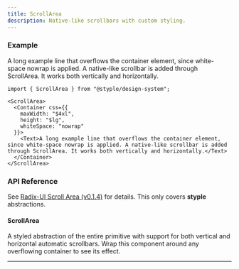 ```yaml
---
title: ScrollArea
description: Native-like scrollbars with custom styling.
---
```


### Example

<Preview>
  <ScrollArea>
    <Container css={{
      maxWidth: "$4xl",
      height: "$lg",
      whiteSpace: "nowrap"
    }}>
      <Text>A long example line that overflows the container element, since white-space nowrap is applied. A native-like scrollbar is added through ScrollArea. It works both vertically and horizontally.</Text>
    </Container>
  </ScrollArea>
</Preview>

```tsx outline=true
import { ScrollArea } from "@styple/design-system";

<ScrollArea>
  <Container css={{
    maxWidth: "$4xl",
    height: "$lg",
    whiteSpace: "nowrap"
  }}>
    <Text>A long example line that overflows the container element, since white-space nowrap is applied. A native-like scrollbar is added through ScrollArea. It works both vertically and horizontally.</Text>
  </Container>
</ScrollArea>
```

### API Reference

See [Radix-UI Scroll Area (v0.1.4)](https://www.radix-ui.com/docs/primitives/components/scroll-area) for details. This only covers **styple** abstractions.

#### ScrollArea

A styled abstraction of the entire primitive with support for both vertical and horizontal automatic scrollbars. Wrap this component around any overflowing container to see its effect.

---